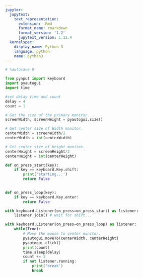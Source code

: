 ```yaml
---
jupyter:
  jupytext:
    text_representation:
      extension: .Rmd
      format_name: rmarkdown
      format_version: '1.2'
      jupytext_version: 1.11.4
  kernelspec:
    display_name: Python 3
    language: python
    name: python3
---
```


```python
# %autosave 0
```

```python
from pynput import keyboard
import pyautogui
import time
```

```python
#set delay time and count
delay = 4
count = 1

# Get the size of the primary monitor.
screenWidth, screenHeight = pyautogui.size() 

# Get center size of Width monitor.
centerWidth = screenWidth/2
centerWidth = int(centerWidth)

# Get center size of Height monitor.
centerHeight = screenHeight/2
centerHeight = int(centerHeight)

def on_press_start(key):
    if key == keyboard.Key.shift:
        print('starting...')
        return False
    

def on_press_loop(key):
    if key == keyboard.Key.enter:
        return False

with keyboard.Listener(on_press=on_press_start) as listener:
    listener.join() # wait for shift...

with keyboard.Listener(on_press=on_press_loop) as listener:
    while(True):
        # Move the mouse to center monitor.
        pyautogui.moveTo(centerWidth, centerHeight)
        pyautogui.click()
        print(count)
        time.sleep(delay)
        count += 1
        if not listener.running:
            print('break')
            break
```

```python

```

